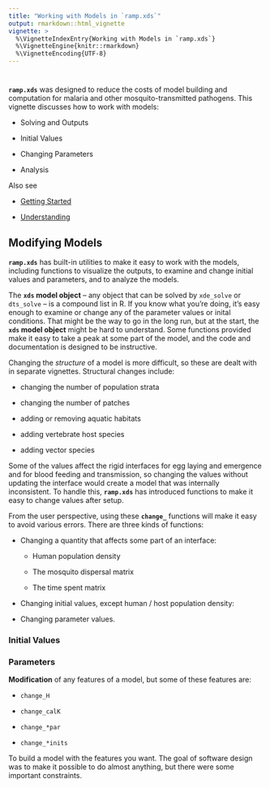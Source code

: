 ```yaml
---
title: "Working with Models in `ramp.xds`"
output: rmarkdown::html_vignette
vignette: >
  %\VignetteIndexEntry{Working with Models in `ramp.xds`}
  %\VignetteEngine{knitr::rmarkdown}
  %\VignetteEncoding{UTF-8}
---
```


# 

**`ramp.xds`** was designed to reduce the costs of model building and computation for malaria and other mosquito-transmitted pathogens. This vignette discusses how to work with models: 

+ Solving and Outputs

+ Initial Values

+ Changing Parameters 

+ Analysis 


Also see 

+ [Getting Started](GettingStarted.html)

+ [Understanding](Understanding_ramp.xds.html)

## Modifying Models

**`ramp.xds`** has built-in utilities to make it easy to work with the models, including functions to visualize the outputs, to examine and change initial values and parameters, and to analyze the models. 

The **`xds` model object** -- any object that can be solved by `xde_solve` or `dts_solve` -- is a compound list in R. If you know what you're doing, it's easy enough to examine or change any of the parameter values or inital conditions. That might be the way to go in the long run, but at the start, the **`xds` model object** might be hard to understand. Some functions provided make it easy to take a peak at some part of the model, and the code and documentation is designed to be instructive.  


Changing the *structure* of a model is more difficult, so these are dealt with in separate vignettes. Structural changes include:

- changing the number of population strata

- changing the number of patches

- adding or removing aquatic habitats 

- adding vertebrate host species 

- adding vector species 

Some of the values affect the rigid interfaces for egg laying and emergence and for blood feeding and transmission, so changing the values without updating the interface would create a model that was internally inconsistent. To handle this, **`ramp.xds`** has introduced functions to make it easy to change values after setup. 

From the user perspective, using these **`change_`** functions will make it easy to avoid various errors. There are three kinds of functions:

+ Changing a quantity that affects some part of an interface: 

    - Human population density 
    
    - The mosquito dispersal matrix 
    
    - The time spent matrix 

+ Changing initial values, except human / host population density: 

+ Changing parameter values. 

### Initial Values

### Parameters




**Modification** of any features of a model, but some of these features are: 

- `change_H`

- `change_calK` 

- `change_*par`  

- `change_*inits`  

To build a model with the features you want. The goal of software design was to make it possible to do almost anything, but there were some important constraints. 
